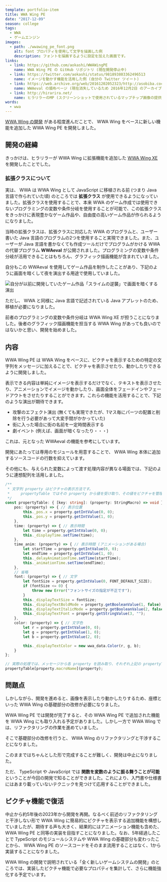 ```yaml
---
template: portfolio-item
title: WWA Wing PE
date: "2017-12-09"
season: college
tags:
  - WWA
  - ゲームエンジン
images:
  - path: ./wwawing_pe_font.png
    alt: font プロパティを使用して文字を描画した例
    description: フォントを描画するように設定を加えた画面です。
links:
  - link: https://github.com/aokashi/WWAWingPE
    name: WWA Wing PE の GitHub リポジトリ (現在開発停止中)
  - link: https://twitter.com/aokashi/status/981893803362496513
    name: イメージを動かす機能を活用した例 (自分の Twitter ツイート)
  - link: https://web.archive.org/web/20161202052323/http://asobiba.cocolog-nifty.com/game/wwa/wwaeval/
    name: WWAeval の頒布ページ (現在消失しているため 2016年12月2日 のアーカイブを掲載)
  - link: http://hirarira.net/
    name: ヒラリラーのMP (スクリーンショットで使用されているマップチップ画像の提供元)
words:
  - wwa
---
```


[WWA Wing の開発](wwa_wing) がある程度進んだことで、 WWA Wing をベースに新しい機能を追加した WWA Wing PE を開発しました。

## 開発の経緯

きっかけは、ヒラリラーが WWA Wing に拡張機能を追加した [WWA Wing XE](https://github.com/hirarira/WWAWingXE) を開発したことでした。

### 拡張クラスについて

実は、 WWA は WWA Wing として JavaScript に移植される前 (つまり Java 言語で作られていた頃) のところでは **拡張クラス** が使用できるようになっていました。拡張クラスを使用することで、本来 WWA のゲーム作成では使用できないプログラミングの変数や条件分岐を使用することが可能で、この拡張クラスをきっかけに表現豊かなゲーム作品や、自由度の高いゲーム作品が作られるようになりました。

当時の拡張クラスは、拡張クラスに対応した WWA のプログラムと、ユーザー書いた Java 言語のプログラムの2つを使用すること実現できました。また、ユーザーが Java 言語を書かなくても作成ツールだけでプログラムがかける WWA の代替プログラム **WWAeval** が公開されました。プログラミングの変数や条件分岐が活用できることはもちろん、グラフィック描画機能が含まれていました。

自分もこの WWAeval を使用してゲーム作品を制作したことがあり、下記のように画面を暗くして夜を演出する用途で使用していました。

![自分が以前に開発していたゲーム作品「スライムの逆襲」で画面を暗くする演出](./wwa_attack_of_slime_effect.png)

ただし、 WWA と同様に Java 言語で記述されている Java アプレットのため、移植が必要になりました。

前者のプログラミングの変数や条件分岐は WWA Wing XE が担うことになりました。後者のグラフィック描画機能を担当する WWA Wing があっても良いのではないかと思い、開発を始めました。

## 内容

WWA Wing PE は WWA Wing をベースに、ピクチャを表示するための特定の文字列をメッセージに加えることで、ピクチャを表示させたり、動かしたりできるように開発しました。

表示できる内容は単純にイメージを表示するだけでなく、テキストを表示させたり、アニメーションでイメージを動かしたり、画面全体をフェードインやフェードアウトをさせたりすることができます。これらの機能を活用することで、下記のような演出が期待できます。

- 攻撃のエフェクト演出 (無くても実現できたが、1マス毎にパーツの配置と削除を行う必要があって大変手間がかかっていた)
- 街に入った場合に街の名前を一定時間表示する
- 劇イベント (例えば、画面が暗くなったり・・・)

これは、元となった WWAeval の機能を参考にしています。

開発にあたっては専用のモジュールを用意することで、 WWA Wing 本体に追加するソースコードの行数を抑えています。

その他にも、与えられた変数によって渡す処理内容が異なる場面では、下記のように連想配列を活用しました。

```typescript
/**
 * 文字列 property はピクチャの表示方法です。
 *     propertyTable ではその property から値を受け取り、その値をピクチャを管理しているクラスのプロパティに設定しています。
 */
const propertyTable: { [key: string]: (property: StringMacro) => void } = {
    pos: (property) => { // 表示位置
        this._pos.x = property.getIntValue(0, 0);
        this._pos.y = property.getIntValue(1, 0);
    },
    time: (property) => { // 表示時間
        let time = property.getIntValue(0, 0);
        this._displayTime.setTime(time);
    },
    time_anim: (property) => { // 表示時間 (アニメーションがある場合)
        let startTime = property.getIntValue(0, 0);
        let endTime = property.getIntValue(1, 0);
        this._delayAnimationTime.setTime(startTime);
        this._animationTime.setTime(endTime);
    },
    // 省略
    font: (property) => { // 文字
        let fontSize = property.getIntValue(0, FONT_DEFAULT_SIZE);
        if (fontSize <= 0) {
            throw new Error("フォントサイズの指定が不正です");
        }
        this._displayTextSize = fontSize;
        this._displayTextBoldMode = property.getBooleanValue(1, false);
        this._displayTextItalicMode = property.getBooleanValue(2, false);
        this._displayTextFont = property.getStringValue(3, "");
    },
    color: (property) => { // 文字色
        let r = property.getIntValue(0, 0);
        let g = property.getIntValue(1, 0);
        let b = property.getIntValue(2, 0);

        this._displayTextColor = new wwa_data.Color(r, g, b);
    }
};

// 実際の処理では、メッセージから各 property を読み取り、それぞれ上記の propertyTable に対応した処理を実行させています。
propertyTable[property.macroName](property);
```

## 問題点

しかしながら、開発を進めると、画像を表示したり動かしたりするため、座標といった WWA Wing の基礎部分の改修が必要になりました。

WWA Wing PE では開発が完了すると、その WWA Wing PE で追加された機能を WWA Wing にも取り入れる予定がありました。しかし一方で WWA Wing では、リファクタリングの作業を進めていました。

そこで基礎部分の改修を行うと、 WWA Wing のリファクタリングと干渉することになりました。

このままではちゃんとした形で完成することが難しく、開発は中止になりました。

ただ、 TypeScript や JavaScript では **関数を変数のように振る舞うことが可能** ということが今回の開発で知ることができました。これにより、入門書や仕様書にはあまり載っていないテクニックを見つけて応用することができました。

## ピクチャ機能で復活

中止から約5年後の2023年から開発を再開。なるべく前述のリファクタリングと干渉しない形で WWA Wing に簡易的にピクチャを表示する追加機能を構想していましたが、期待する声も大きく、結果的にはアニメーション機能も含めた、 WWA Wing PE と同等の実装を目指すことになりました。なお、5年経過したことで TypeScript のモジュールシステムや WWA Wing の基礎部分も変わったことから、 WWA Wing PE のソースコードをそのまま流用することはなく、1から実装することになりました。

WWA Wing の開発で説明されている「全く新しいゲームシステムの開発」のところでは、実装したピクチャ機能で必要なプロパティを集計して、さらに機能強化する予定でいます。
